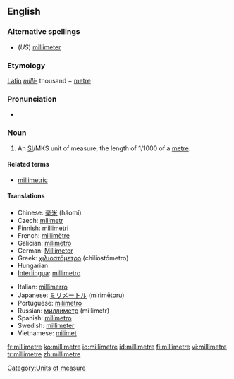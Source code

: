 ==English==

===Alternative spellings===
*(''US'') [[millimeter]]

===Etymology===
[[Latin]] ''[[milli-]]'' thousand + [[metre]]

===Pronunciation===
*{{audio|en-us-millimetre.ogg|Audio (US)}}

===Noun===
{{en-noun}}

# {{UK}} An [[SI#Abbreviation|SI]]/MKS unit of measure, the length of 1/1000 of a [[metre]].

====Related terms====
*[[millimetric]]

====Translations====
{{trans-top|unit of measure}}
*Chinese: [[毫米]] (háomǐ)
*Czech: [[milimetr]] {{m}}
*Finnish: [[millimetri]]
*French: [[millimètre]] {{m}}
*Galician: [[milímetro]] {{m}}
*German: [[Millimeter]] {{m}}
*Greek: [[χιλιοστόμετρο]] (chiliostómetro)
*Hungarian: {{t|hu|milliméter}}
*[[Interlingua]]: [[millimetro]]
{{trans-mid}}
*Italian: [[millimerro]]
*Japanese: [[ミリメートル]] (mirimētoru)
*Portuguese: [[milímetro]] {{m}}
*Russian: [[миллиметр]] (millimétr) {{m}}
*Spanish: [[milímetro]] {{m}}
*Swedish: [[millimeter]] {{c}}
*Vietnamese: [[milimet]]
{{trans-bottom}}

[[Category:Units of measure]]

[[fr:millimetre]]
[[ko:millimetre]]
[[io:millimetre]]
[[id:millimetre]]
[[fi:millimetre]]
[[vi:millimetre]]
[[tr:millimetre]]
[[zh:millimetre]]